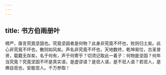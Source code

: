 ```yaml
---
---
---
```

title: 书方伯雨册叶
---

楞严，唐言究竟坚固也。究竟坚固者是何物？此身非究竟不坏也，败则归土矣。此心非究竟不坏也，散则如风矣。声名非究竟不坏也，天地数终，乾坤易位，古圣昔贤，载籍无存矣，名于何有，声于何寄乎？切须记取此一着子：何物是坚固？何年当究竟？究竟坚固不坏是真实语，是虚谬语？是诳人语，是不诳人语？若诳人，是佛自诳也，安能诳人。千万参取！